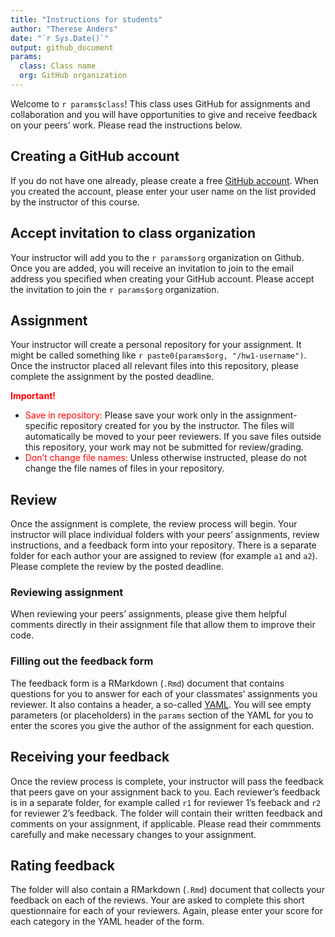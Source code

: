 ```yaml
---
title: "Instructions for students"
author: "Therese Anders"
date: "`r Sys.Date()`"
output: github_document
params:
  class: Class name
  org: GitHub organization
---
```


Welcome to ``r params$class``! This class uses GitHub for assignments and collaboration and you will have opportunities to give and receive feedback on your peers' work. Please read the instructions below.

## Creating a GitHub account
If you do not have one already, please create a free [GitHub account](https://github.com). When you created the account, please enter your user name on the list provided by the instructor of this course.

## Accept invitation to class organization
Your instructor will add you to the ``r params$org`` organization on Github. Once you are added, you will receive an invitation to join to the email address you specified when creating your GitHub account. Please accept the invitation to join the ``r params$org`` organization.

## Assignment
Your instructor will create a personal repository for your assignment. It might be called something like ``r paste0(params$org, "/hw1-username")``. Once the instructor placed all relevant files into this repository, please complete the assignment by the posted deadline. 

<span style="color:red">**Important!**</span>

- <span style="color:red">Save in repository:</span> Please save your work only in the assignment-specific repository created for you by the instructor. The files will automatically be moved to your peer reviewers. If you save files outside this repository, your work may not be submitted for review/grading.
- <span style="color:red">Don't change file names:</span> Unless otherwise instructed, please do not change the file names of files in your repository. 

## Review
Once the assignment is complete, the review process will begin. Your instructor will place individual folders with your peers' assignments, review instructions, and a feedback form into your repository. There is a separate folder for each author your are assigned to review (for example `a1` and `a2`). Please complete the review by the posted deadline.

### Reviewing assignment
When reviewing your peers' assignments, please give them helpful comments directly in their assignment file that allow them to improve their code.

### Filling out the feedback form
The feedback form is a RMarkdown (`.Rmd`) document that contains questions for you to answer for each of your classmates' assignments you reviewer. It also contains a header, a so-called [YAML](https://bookdown.org/yihui/rmarkdown/html-document.html). You will see empty parameters (or placeholders) in the `params` section of the YAML for you to enter the scores you give the author of the assignment for each question.

## Receiving your feedback
Once the review process is complete, your instructor will pass the feedback that peers gave on your assignment back to you. Each reviewer's feedback is in a separate folder, for example called `r1` for reviewer 1's feeback and `r2` for reviewer 2's feedback. The folder will contain their written feedback and comments on your assignment, if applicable. Please read their commments carefully and make necessary changes to your assignment. 

## Rating feedback
The folder will also contain a RMarkdown (`.Rmd`) document that collects your feedback on each of the reviews. Your are asked to complete this short questionnaire for each of your reviewers. Again, please enter your score for each category in the YAML header of the form.



